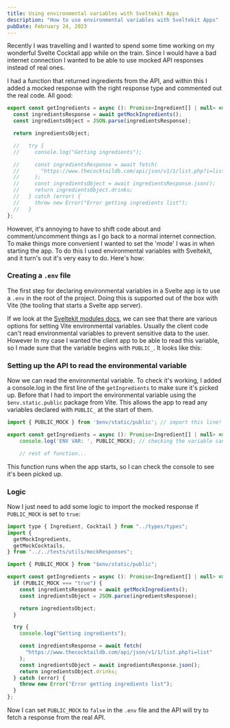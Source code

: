 ```yaml
---
title: Using environmental variables with Sveltekit Apps
description: "How to use environmental variables with Sveltekit Apps"
pubDate: February 24, 2023
---
```



Recently I was travelling and I wanted to spend some time working on my wonderful Svelte Cocktail app while on the train.
Since I would have a bad internet connection I wanted to be able to use mocked API responses instead of real ones.

I had a function that returned ingredients from the API, and within this I added a mocked response with the right response type and commented out the real code. All good:

```js
export const getIngredients = async (): Promise<Ingredient[] | null> => {
  const ingredientsResponse = await getMockIngredients();
  const ingredientsObject = JSON.parse(ingredientsResponse);

  return ingredientsObject;

  //   try {
  //     console.log("Getting ingredients");

  //     const ingredientsResponse = await fetch(
  //       "https://www.thecocktaildb.com/api/json/v1/1/list.php?i=list"
  //     );
  //     const ingredientsObject = await ingredientsResponse.json();
  //     return ingredientsObject.drinks;
  //   } catch (error) {
  //     throw new Error("Error getting ingredients list");
  //   }
};
```

However, it's annoying to have to shift code about and comment/uncomment things as I go back to a normal internet connection.
To make things more convenient I wanted to set the 'mode' I was in when starting the app.
To do this I used environmental variables with Sveltekit, and it turn's out it's very easy to do. Here's how:

### Creating a `.env` file

The first step for declaring environmental variables in a Svelte app is to use a `.env` in the root of the project.
Doing this is supported out of the box with Vite (the tooling that starts a Svelte app server).

If we look at the [Sveltekit modules docs](https://kit.svelte.dev/docs/modules#$env-static-public), we can see that there are various options for setting Vite environmental variables.
Usually the client code can't read environmental variables to prevent sensitive data to the user.
However In my case I wanted the client app to be able to read this variable, so I made sure that the variable begins with `PUBLIC_`. It looks like this:

<BlogImage src={EnvFile} alt=".env file created with PUBLIC_ variable" />

### Setting up the API to read the environmental variable

Now we can read the environmental variable.
To check it's working, I added a console.log in the first line of the `getIngredients` to make sure it's picked up.
Before that I had to import the environmental variable using the `$env.static.public` package from Vite. This allows the app to read any variables declared with `PUBLIC_` at the start of them.

```js
import { PUBLIC_MOCK } from '$env/static/public'; // import this line!

export const getIngredients = async (): Promise<Ingredient[] | null> => {
	console.log('ENV VAR: ', PUBLIC_MOCK); // checking the variable can be read.

    // rest of function...
```

This function runs when the app starts, so I can check the console to see it's been picked up.

<BlogImage src={Console} alt=".env file created with PUBLIC_ variable" />

### Logic

Now I just need to add some logic to import the mocked response if `PUBLIC_MOCK` is set to `true`:

```js
import type { Ingredient, Cocktail } from "../types/types";
import {
  getMockIngredients,
  getMockCocktails,
} from "../../tests/utils/mockResponses";

import { PUBLIC_MOCK } from "$env/static/public";

export const getIngredients = async (): Promise<Ingredient[] | null> => {
  if (PUBLIC_MOCK === "true") {
    const ingredientsResponse = await getMockIngredients();
    const ingredientsObject = JSON.parse(ingredientsResponse);

    return ingredientsObject;
  }

  try {
    console.log("Getting ingredients");

    const ingredientsResponse = await fetch(
      "https://www.thecocktaildb.com/api/json/v1/1/list.php?i=list"
    );
    const ingredientsObject = await ingredientsResponse.json();
    return ingredientsObject.drinks;
  } catch (error) {
    throw new Error("Error getting ingredients list");
  }
};
```

Now I can set `PUBLIC_MOCK` to `false` in the `.env` file and the API will try to fetch a response from the real API.
